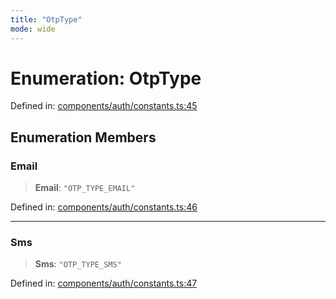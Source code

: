 ```yaml
---
title: "OtpType"
mode: wide
---
```

  
# Enumeration: OtpType

Defined in: [components/auth/constants.ts:45](https://github.com/tkhq/sdk/blob/ee72856c3f450731d7501ab05001215768b71500/packages/sdk-react/src/components/auth/constants.ts#L45)

## Enumeration Members

### Email

> **Email**: `"OTP_TYPE_EMAIL"`

Defined in: [components/auth/constants.ts:46](https://github.com/tkhq/sdk/blob/ee72856c3f450731d7501ab05001215768b71500/packages/sdk-react/src/components/auth/constants.ts#L46)

***

### Sms

> **Sms**: `"OTP_TYPE_SMS"`

Defined in: [components/auth/constants.ts:47](https://github.com/tkhq/sdk/blob/ee72856c3f450731d7501ab05001215768b71500/packages/sdk-react/src/components/auth/constants.ts#L47)
